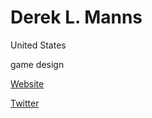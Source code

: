 # Derek L. Manns

<Location>

United States

</Location>

<Skills>

game design

</Skills>

<Personal>

[Website](http://www.derekmanns.com)

[Twitter](https://twitter.com/GameDesignDude)

</Personal>


